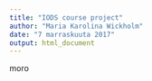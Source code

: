```yaml
---
title: "IODS course project"
author: "Maria Karolina Wickholm"
date: "7 marraskuuta 2017"
output: html_document
---
```


moro